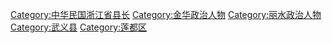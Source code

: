 [[Category:中华民国浙江省县长|Category:中华民国浙江省县长]]
[[Category:金华政治人物|Category:金华政治人物]]
[[Category:丽水政治人物|Category:丽水政治人物]]
[[Category:武义县|Category:武义县]]
[[Category:莲都区|Category:莲都区]]
